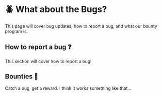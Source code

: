 
# 🪲 What about the Bugs?

<WIP />

This page will cover bug updates, how to report a bug, and what our bounty program is.

## How to report a bug ❓

This section will cover how to report a bug!

## Bounties 💸

Catch a bug, get a reward. I think it works something like that...
